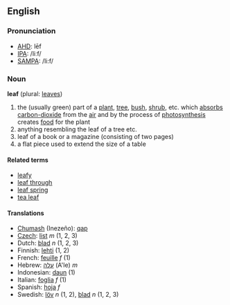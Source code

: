 ==English==
===Pronunciation===
*[[w:AHD|AHD]]: lēf
*[[w:IPA|IPA]]: /liːf/
*[[w:SAMPA|SAMPA]]: /li:f/

===Noun===
'''leaf''' (plural: [[leaves]])

# the (usually green) part of a [[plant]], [[tree]], [[bush]], [[shrub]], etc. which [[absorbs]] [[carbon-dioxide]] from the [[air]] and by the process of [[photosynthesis]] creates [[food]] for the plant <!-- please replace with real defs - these are just to illustrate the senses -->
# anything resembling the leaf of a tree etc.
# leaf of a book or a magazine (consisting of two pages)
# a flat piece used to extend the size of a table

====Related terms====
*[[leafy]]
*[[leaf through]]
*[[leaf spring]]
*[[tea leaf]]

====Translations====
*[[Chumash]] (Inezeño): [[qap]]
*[[Czech]]: [[list]] ''m'' (1, 2, 3)
*Dutch: [[blad]] ''n'' (1, 2, 3)
*Finnish: [[lehti]] (1, 2)
*French: [[feuille]] ''f'' (1)
*Hebrew: [[עלה]] (A'le) ''m''
*Indonesian: [[daun]] (1)
*Italian: [[foglia]] ''f'' (1)
*Spanish: [[hoja]] ''f''
*Swedish: [[löv]] ''n'' (1, 2), [[blad]] ''n'' (1, 2, 3)